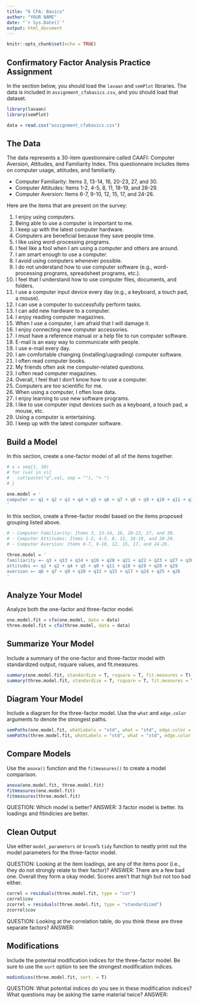 ```yaml
---
title: "6 CFA: Basics"
author: "YOUR NAME"
date: "`r Sys.Date()`"
output: html_document
---
```


```r
knitr::opts_chunk$set(echo = TRUE)
```

## Confirmatory Factor Analysis Practice Assignment

In the section below, you should load the `lavaan` and `semPlot` libraries. The data is included in `assignment_cfabasics.csv`, and you should load that dataset. 

```r
library(lavaan)
library(semPlot)

data = read.csv("assignment_cfabasics.csv")
```

## The Data

The data represents a 30-item questionnaire called CAAFI: Computer Aversion, Attitudes, and Familiarity Index. This questionnaire includes items on computer usage, attitudes, and familiarity. 

- Computer Familiarity: Items 3, 13-14, 16, 20-23, 27, and 30. 
- Computer Attitudes: Items 1-2, 4-5, 8, 11, 18-19, and 28-29.
- Computer Aversion: Items 6-7, 9-10, 12, 15, 17, and 24-26.

Here are the items that are present on the survey: 

1. I enjoy using computers.
2. Being able to use a computer is important to me.
3. I keep up with the latest computer hardware.
4. Computers are beneficial because they save people time.
5. I like using word-processing programs.
6. I feel like a fool when I am using a computer and others are around.
7. I am smart enough to use a computer.
8. I avoid using computers whenever possible.
9. I do not understand how to use computer software (e.g., word-processing
programs, spreadsheet programs, etc.).
10. I feel that I understand how to use computer files, documents, and folders.
11. I use a computer input device every day (e.g., a keyboard, a touch pad, a mouse).
12. I can use a computer to successfully perform tasks.
13. I can add new hardware to a computer.
14. I enjoy reading computer magazines.
15. When I use a computer, I am afraid that I will damage it.
16. I enjoy connecting new computer accessories.
17. I must have a reference manual or a help file to run computer software.
18. E-mail is an easy way to communicate with people.
19. I use e-mail every day.
20. I am comfortable changing (installing/upgrading) computer software.
21. I often read computer books.
22. My friends often ask me computer-related questions.
23. I often read computer magazines.
24. Overall, I feel that I don’t know how to use a computer.
25. Computers are too scientific for me.
26. When using a computer, I often lose data.
27. I enjoy learning to use new software programs.
28. I like to use computer input devices such as a keyboard, a touch pad, a mouse,
etc.
29. Using a computer is entertaining.
30. I keep up with the latest computer software.

## Build a Model

In this section, create a one-factor model of all of the items together. 

```r
# x = seq(1, 30)
# for (val in x){
#   cat(paste("q",val, sep = ""), "+ ")
# }

one.model = '
computer =~ q1 + q2 + q3 + q4 + q5 + q6 + q7 + q8 + q9 + q10 + q11 + q12 + q13 + q14 + q15 + q16 + q17 + q18 + q19 + q20 + q21 + q22 + q23 + q24 + q25 + q26 + q27 + q28 + q29 + q30
'
```

In this section, create a three-factor model based on the items proposed grouping listed above.

```r
# - Computer Familiarity: Items 3, 13-14, 16, 20-23, 27, and 30. 
# - Computer Attitudes: Items 1-2, 4-5, 8, 11, 18-19, and 28-29.
# - Computer Aversion: Items 6-7, 9-10, 12, 15, 17, and 24-26.

three.model = '
familiarity =~ q3 + q13 + q14 + q16 + q20 + q21 + q22 + q23 + q27 + q30
attitudes =~ q1 + q2 + q4 + q5 + q8 + q11 + q18 + q19 + q28 + q29
aversion =~ q6 + q7 + q9 + q10 + q12 + q15 + q17 + q24 + q25 + q26
'
```

## Analyze Your Model

Analyze both the one-factor and three-factor model.

```r
one.model.fit = cfa(one.model, data = data)
three.model.fit = cfa(three.model, data = data)
```

## Summarize Your Model

Include a summary of the one-factor and three-factor model with standardized output, rsquare values, and fit.measures. 

```r
summary(one.model.fit, standardize = T, rsquare = T, fit.measures = T)
summary(three.model.fit, standardize = T, rsquare = T, fit.measures = T)
```

## Diagram Your Model

Include a diagram for the three-factor model. Use the `what` and `edge.color` arguments to denote the strongest paths. 

```r
semPaths(one.model.fit, whatLabels = "std", what = "std", edge.color = "blue", edge.label.cex = 1)
semPaths(three.model.fit, whatLabels = "std", what = "std", edge.color = "blue", edge.label.cex = 1)
```

## Compare Models 

Use the `anova()` function and the `fitmeasures()` to create a model comparison. 

```r
anova(one.model.fit, three.model.fit)
fitmeasures(one.model.fit)
fitmeasures(three.model.fit)
```

QUESTION: Which model is better? 
ANSWER: 3 factor model is better. Its loadings and fitindicies are better.

## Clean Output

Use either `model_parameters` or `broom`'s `tidy` function to neatly print out the model parameters for the three-factor model.

QUESTION: Looking at the item loadings, are any of the items poor (i.e., they do not strongly relate to their factor)?
ANSWER: There are a few bad one. Overall they form a okay model. Scores aren't that high but not too bad either.

```r
correl = residuals(three.model.fit, type = "cor")
correl$cov
zcorrel = residuals(three.model.fit, type = "standardized")
zcorrel$cov
```


QUESTION: Looking at the correlation table, do you think these are three separate factors? 
ANSWER:

## Modifications

Include the potential modification indices for the three-factor model. Be sure to use the `sort` option to see the strongest modification indices. 

```r
modindices(three.model.fit, sort. = T)
```

QUESTION: What potential indices do you see in these modification indices? What questions may be asking the same material twice? 
ANSWER:

